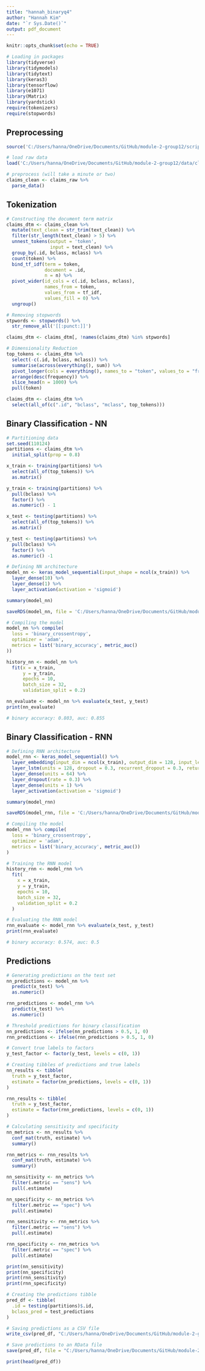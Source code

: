 ```yaml
---
title: "hannah_binaryq4"
author: "Hannah Kim"
date: "`r Sys.Date()`"
output: pdf_document
---
```


```r
knitr::opts_chunk$set(echo = TRUE)
```

```r
# Loading in packages
library(tidyverse)
library(tidymodels)
library(tidytext)
library(keras3)
library(tensorflow)
library(e1071)
library(Matrix)
library(yardstick)
require(tokenizers)
require(stopwords)
```

## Preprocessing
```r
source('C:/Users/hanna/OneDrive/Documents/GitHub/module-2-group12/scripts/preprocessing.R')

# load raw data
load('C:/Users/hanna/OneDrive/Documents/GitHub/module-2-group12/data/claims-raw.RData')

# preprocess (will take a minute or two)
claims_clean <- claims_raw %>%
  parse_data()
```

## Tokenization
```r
# Constructing the document term matrix 
claims_dtm <- claims_clean %>%
  mutate(text_clean = str_trim(text_clean)) %>%
  filter(str_length(text_clean) > 5) %>%
  unnest_tokens(output = 'token', 
                input = text_clean) %>%
  group_by(.id, bclass, mclass) %>%
  count(token) %>%
  bind_tf_idf(term = token, 
              document = .id, 
              n = n) %>%
  pivot_wider(id_cols = c(.id, bclass, mclass), 
              names_from = token, 
              values_from = tf_idf,
              values_fill = 0) %>%
  ungroup() 

# Removing stopwords
stpwords <- stopwords() %>%
  str_remove_all('[[:punct:]]')

claims_dtm <- claims_dtm[, !names(claims_dtm) %in% stpwords]

# Dimensionality Reduction
top_tokens <- claims_dtm %>%
  select(-c(.id, bclass, mclass)) %>%
  summarise(across(everything(), sum)) %>%
  pivot_longer(cols = everything(), names_to = "token", values_to = "frequency") %>%
  arrange(desc(frequency)) %>%
  slice_head(n = 1000) %>%
  pull(token)

claims_dtm <- claims_dtm %>%
  select(all_of(c(".id", "bclass", "mclass", top_tokens)))
```

## Binary Classification - NN
```r
# Partitioning data
set.seed(110124)
partitions <- claims_dtm %>%
  initial_split(prop = 0.8)

x_train <- training(partitions) %>%
  select(all_of(top_tokens)) %>%
  as.matrix()

y_train <- training(partitions) %>%
  pull(bclass) %>%
  factor() %>%
  as.numeric() - 1

x_test <- testing(partitions) %>%
  select(all_of(top_tokens)) %>%
  as.matrix()

y_test <- testing(partitions) %>%
  pull(bclass) %>%
  factor() %>%
  as.numeric() -1

# Defining NN architecture
model_nn <- keras_model_sequential(input_shape = ncol(x_train)) %>%
  layer_dense(10) %>%
  layer_dense(1) %>%
  layer_activation(activation = 'sigmoid')

summary(model_nn)

saveRDS(model_nn, file = 'C:/Users/hanna/OneDrive/Documents/GitHub/module-2-group12/results/model_nn.rds')

# Compiling the model
model_nn %>% compile(
  loss = 'binary_crossentropy', 
  optimizer = 'adam', 
  metrics = list('binary_accuracy', metric_auc()
))

history_nn <- model_nn %>%
  fit(x = x_train, 
      y = y_train, 
      epochs = 10, 
      batch_size = 32, 
      validation_split = 0.2)

nn_evaluate <- model_nn %>% evaluate(x_test, y_test)
print(nn_evaluate)

# binary accuracy: 0.803, auc: 0.855

```

## Binary Classification - RNN
```r
# Defining RNN architecture
model_rnn <- keras_model_sequential() %>%
  layer_embedding(input_dim = ncol(x_train), output_dim = 128, input_length = ncol(x_train)) %>%
  layer_lstm(units = 128, dropout = 0.3, recurrent_dropout = 0.3, return_sequences = FALSE) %>%
  layer_dense(units = 64) %>%
  layer_dropout(rate = 0.3) %>%
  layer_dense(units = 1) %>%
  layer_activation(activation = 'sigmoid')

summary(model_rnn)

saveRDS(model_rnn, file = 'C:/Users/hanna/OneDrive/Documents/GitHub/module-2-group12/results/model_rnn.rds')

# Compiling the model
model_rnn %>% compile(
  loss = 'binary_crossentropy',
  optimizer = 'adam',
  metrics = list('binary_accuracy', metric_auc())
)

# Training the RNN model
history_rnn <- model_rnn %>%
  fit(
    x = x_train,
    y = y_train,
    epochs = 10,
    batch_size = 32,
    validation_split = 0.2
  )

# Evaluating the RNN model
rnn_evaluate <- model_rnn %>% evaluate(x_test, y_test)
print(rnn_evaluate)

# binary accuracy: 0.574, auc: 0.5
```


## Predictions
```r
# Generating predictions on the test set
nn_predictions <- model_nn %>%
  predict(x_test) %>%
  as.numeric()

rnn_predictions <- model_rnn %>%
  predict(x_test) %>%
  as.numeric()

# Threshold predictions for binary classification
nn_predictions <- ifelse(nn_predictions > 0.5, 1, 0)
rnn_predictions <- ifelse(rnn_predictions > 0.5, 1, 0)

# Convert true labels to factors
y_test_factor <- factor(y_test, levels = c(0, 1))

# Creating tibbles of predictions and true labels
nn_results <- tibble(
  truth = y_test_factor, 
  estimate = factor(nn_predictions, levels = c(0, 1))
)

rnn_results <- tibble(
  truth = y_test_factor, 
  estimate = factor(rnn_predictions, levels = c(0, 1))
)

# Calculating sensitivity and specificity
nn_metrics <- nn_results %>%
  conf_mat(truth, estimate) %>%
  summary()

rnn_metrics <- rnn_results %>%
  conf_mat(truth, estimate) %>%
  summary()

nn_sensitivity <- nn_metrics %>%
  filter(.metric == "sens") %>%
  pull(.estimate)

nn_specificity <- nn_metrics %>%
  filter(.metric == "spec") %>%
  pull(.estimate)

rnn_sensitivity <- rnn_metrics %>%
  filter(.metric == "sens") %>%
  pull(.estimate)

rnn_specificity <- rnn_metrics %>%
  filter(.metric == "spec") %>%
  pull(.estimate)

print(nn_sensitivity)
print(nn_specificity)
print(rnn_sensitivity)
print(rnn_specificity)

# Creating the predictions tibble
pred_df <- tibble(
  .id = testing(partitions)$.id,
  bclass_pred = test_predictions
)

# Saving predictions as a CSV file
write_csv(pred_df, "C:/Users/hanna/OneDrive/Documents/GitHub/module-2-group12/results/hannah-binary-class-predictions.csv")

# Save predictions to an RData file
save(pred_df, file = "C:/Users/hanna/OneDrive/Documents/GitHub/module-2-group12/results/preds-group12.RData")

print(head(pred_df))
```




